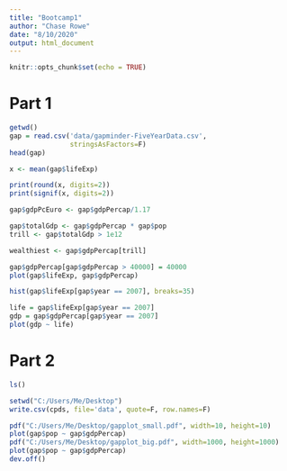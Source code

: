```yaml
---
title: "Bootcamp1"
author: "Chase Rowe"
date: "8/10/2020"
output: html_document
---
```


```r
knitr::opts_chunk$set(echo = TRUE)
```

# Part 1

```r
getwd()
gap = read.csv('data/gapminder-FiveYearData.csv',
               stringsAsFactors=F)
head(gap)
```

```r
x <- mean(gap$lifeExp)

print(round(x, digits=2))
print(signif(x, digits=2))

gap$gdpPcEuro <- gap$gdpPercap/1.17

gap$totalGdp <- gap$gdpPercap * gap$pop
trill <- gap$totalGdp > 1e12
```

```r
wealthiest <- gap$gdpPercap[trill]

gap$gdpPercap[gap$gdpPercap > 40000] = 40000
plot(gap$lifeExp, gap$gdpPercap)
```

```r
hist(gap$lifeExp[gap$year == 2007], breaks=35)
```

```r
life = gap$lifeExp[gap$year == 2007]
gdp = gap$gdpPercap[gap$year == 2007]
plot(gdp ~ life)
```

# Part 2

```r
ls()
```

```r
setwd("C:/Users/Me/Desktop")
write.csv(cpds, file='data', quote=F, row.names=F)
```

```r
pdf("C:/Users/Me/Desktop/gapplot_small.pdf", width=10, height=10)
plot(gap$pop ~ gap$gdpPercap)
pdf("C:/Users/Me/Desktop/gapplot_big.pdf", width=1000, height=1000)
plot(gap$pop ~ gap$gdpPercap)
dev.off()
```


